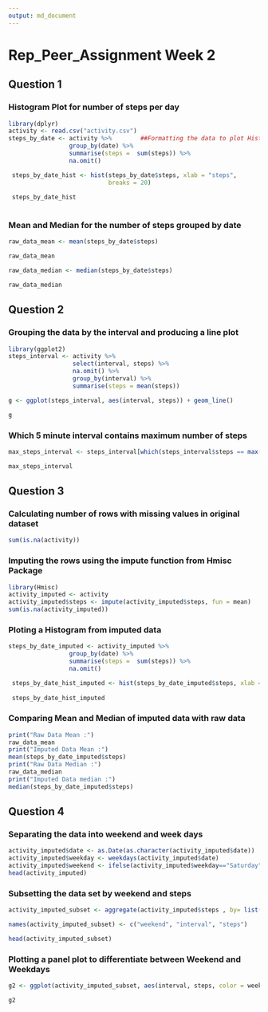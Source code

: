 ```yaml
---
output: md_document
---
```


Rep_Peer_Assignment Week 2 
============================

## Question 1

### Histogram Plot for number of steps per day

```r
library(dplyr)
activity <- read.csv("activity.csv")
steps_by_date <- activity %>%        ##Formatting the data to plot Histogram
                 group_by(date) %>%
                 summarise(steps =  sum(steps)) %>%
                 na.omit()

 steps_by_date_hist <- hist(steps_by_date$steps, xlab = "steps",
                            breaks = 20)
 
 steps_by_date_hist
    
```

### Mean and Median for the number of steps grouped by date 

```r

raw_data_mean <- mean(steps_by_date$steps)

raw_data_mean

raw_data_median <- median(steps_by_date$steps)

raw_data_median
```



## Question 2

### Grouping the data by the interval and producing a line plot

```r
library(ggplot2)
steps_interval <- activity %>%
                  select(interval, steps) %>%
                  na.omit() %>%
                  group_by(interval) %>%
                  summarise(steps = mean(steps))

g <- ggplot(steps_interval, aes(interval, steps)) + geom_line()

g
```

### Which 5 minute interval contains maximum number of steps

```r

max_steps_interval <- steps_interval[which(steps_interval$steps == max(steps_interval$steps)),]

max_steps_interval
```


## Question 3

### Calculating number of rows with missing values in original dataset

```r
sum(is.na(activity))
```

### Imputing the rows using the impute function from Hmisc Package

```r
library(Hmisc)
activity_imputed <- activity
activity_imputed$steps <- impute(activity_imputed$steps, fun = mean)
sum(is.na(activity_imputed))
```

### Ploting a Histogram from imputed data 

```r
steps_by_date_imputed <- activity_imputed %>% 
                 group_by(date) %>%
                 summarise(steps =  sum(steps)) %>%
                 na.omit()

 steps_by_date_hist_imputed <- hist(steps_by_date_imputed$steps, xlab = "steps", breaks = 20)
 
 steps_by_date_hist_imputed

```

### Comparing Mean and Median of imputed data with raw data

```r
print("Raw Data Mean :")
raw_data_mean
print("Imputed Data Mean :")
mean(steps_by_date_imputed$steps)
print("Raw Data Median :")
raw_data_median
print("Imputed Data median :")
median(steps_by_date_imputed$steps)
```


## Question 4

### Separating the data into weekend and week days

```r
activity_imputed$date <- as.Date(as.character(activity_imputed$date))
activity_imputed$weekday <- weekdays(activity_imputed$date)
activity_imputed$weekend <- ifelse(activity_imputed$weekday=="Saturday" | activity_imputed$weekday=="Sunday", "Weekend", "Weekday" )
head(activity_imputed)
```

### Subsetting the data set by weekend and steps

```r

activity_imputed_subset <- aggregate(activity_imputed$steps , by= list(activity_imputed$weekend, activity_imputed$interval), na.omit(mean))

names(activity_imputed_subset) <- c("weekend", "interval", "steps")

head(activity_imputed_subset)
```

### Plotting a panel plot to differentiate between Weekend and Weekdays

```r
g2 <- ggplot(activity_imputed_subset, aes(interval, steps, color = weekend)) + geom_line() + facet_grid(weekend~.) + xlab("Interval") + ylab("Steps")

g2

```

